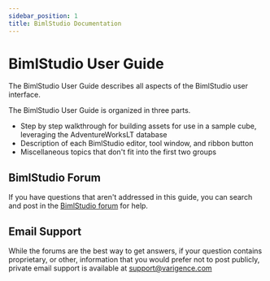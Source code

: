---
sidebar_position: 1
title: BimlStudio Documentation
---
# BimlStudio User Guide

The BimlStudio User Guide describes all aspects of the BimlStudio user interface.

The BimlStudio User Guide is organized in three parts.

* Step by step walkthrough for building assets for use in a sample cube, leveraging the AdventureWorksLT database
* Description of each BimlStudio editor, tool window, and ribbon button
* Miscellaneous topics that don't fit into the first two groups

## BimlStudio Forum

If you have questions that aren't addressed in this guide, you can search and post in the [BimlStudio forum](http://www.varigence.com/Forums?forumName=BimlStudio) for help.

## Email Support

While the forums are the best way to get answers, if your question contains proprietary, or other, information that you would prefer not to post publicly, private email support is available at [support@varigence.com](mailto:support@varigence.com)
